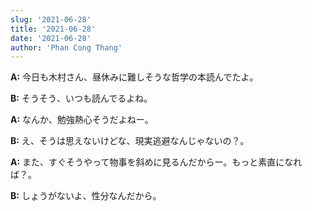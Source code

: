 ```yaml
---
slug: '2021-06-28'
title: '2021-06-28'
date: '2021-06-28'
author: 'Phan Cong Thang'
---
```


**A:** 今日も木村さん、昼休みに難しそうな哲学の本読んでたよ。

**B:** そうそう、いつも読んでるよね。

**A:** なんか、勉強熱心そうだよねー。

**B:** え、そうは思えないけどな、現実逃避なんじゃないの？。

**A:** また、すぐそうやって物事を斜めに見るんだからー。もっと素直になれば？。

**B:** しょうがないよ、性分なんだから。
